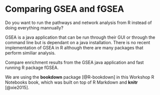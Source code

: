 # Comparing GSEA and fGSEA {#intro}

Do you want to run the pathways and network analysis from R instead of doing everything mannually?

GSEA is a java application that can be run through their GUI or through the command line but is dependant on a java installation.  There is no recent implementation of GSEA in R although there are many packages that perform similiar analysis.  

Compare enrichment results from the GSEA java application and fast running R package fGSEA.


We are using the **bookdown** package [@R-bookdown] in this Workshop R Notebooks book, which was built on top of R Markdown and **knitr** [@xie2015].
